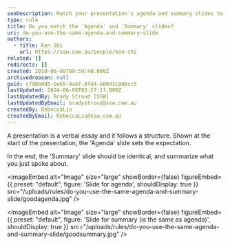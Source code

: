 ```yaml
---
seoDescription: Match your presentation's agenda and summary slides to ensure a clear overview of key points and leave a lasting impression.
type: rule
title: Do you match the 'Agenda' and 'Summary' slides?
uri: do-you-use-the-same-agenda-and-summary-slide
authors:
  - title: Ken Shi
    url: https://ssw.com.au/people/ken-shi
related: []
redirects: []
created: 2010-06-08T09:59:40.000Z
archivedreason: null
guid: cf9bb0d5-beb5-4abf-8f44-b60d1c996cc5
lastUpdated: 2024-06-08T03:27:17.000Z
lastUpdatedBy: Brady Stroud [SSW]
lastUpdatedByEmail: bradystroud@ssw.com.au
createdBy: RebeccaLiu
createdByEmail: RebeccaLiu@ssw.com.au
---
```


A presentation is a verbal essay and it follows a structure. Shown at the start of the presentation, the 'Agenda' slide sets the expectation.

In the end, the 'Summary' slide should be identical, and summarize what you just spoke about.

<imageEmbed
  alt="Image"
  size="large"
  showBorder={false}
  figureEmbed={{
    preset: "default",
    figure: 'Slide for agenda',
    shouldDisplay: true
  }}
  src="/uploads/rules/do-you-use-the-same-agenda-and-summary-slide/goodagenda.jpg"
/>


<imageEmbed
  alt="Image"
  size="large"
  showBorder={false}
  figureEmbed={{
    preset: "default",
    figure: 'Slide for summary (is the same as agenda)',
    shouldDisplay: true
  }}
  src="/uploads/rules/do-you-use-the-same-agenda-and-summary-slide/goodsummary.jpg"
/>
